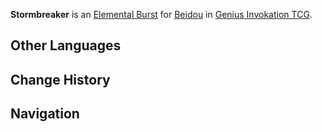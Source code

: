 {{About|the Character Card Skill for [[Genius Invokation TCG]]|the Playable Character Talent|Stormbreaker}}
{{Genius Invokation TCG Skill Infobox
|title      = Stormbreaker
|image      = Stormbreaker Character Card Skill.png
|type       = Elemental Burst
|character  = Beidou
|element    = Electro
|matching   = 4
|energy     = 3
|effect     = Deals 3 {{Color|Electro DMG}}, creates 1 '''Thunderbeast's Targe'''.<br /><br />'''Thunderbeast's Targe'''<br />After your character uses a Normal Attack: Deal 1 {{Color|Electro DMG}}.<br />When your character receives at least 3 DMG: Decrease DMG taken by 1.<br />Duration (Rounds): 2
|order      = 3
}}
'''Stormbreaker''' is an [[Character Card Elemental Burst|Elemental Burst]] for [[Beidou (Character Card)|Beidou]] in [[Genius Invokation TCG]].

==Other Languages==
{{Transclude|Stormbreaker|Other Languages}}

==Change History==
{{Change History|3.4}}

==Navigation==
{{Genius Invokation TCG Skill Navbox|Beidou}}